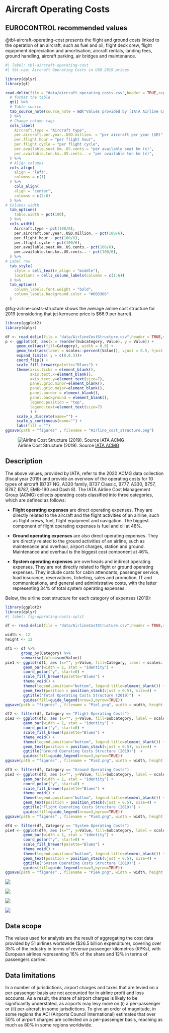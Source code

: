 # Aircraft Operating Costs {#sec-aircraft-operating-costs}

## EUROCONTROL recommended values

@tbl-aircraft-operating-cost presents the flight and ground costs linked to the operation of an aircraft, such as fuel and oil, flight deck crew, flight equipment depreciation and amortisation, aircraft rentals, landing fees, ground handling, aircraft parking, air bridges and maintenance.

```r
#| label: tbl-aircraft-operating-cost
#| tbl-cap: Aircraft Operating Costs in USD 2019 prices

library(dplyr)
library(gt)

read.delim(file = "data/aircraft_operating_costs.csv",header = TRUE,sep = ";") %>% 
  # format the table
  gt() %>%
  # Table source
  tab_source_note(source_note = md("Values provided by [IATA Airline Cost Management Group (ACMG)](https://www.iata.org/en/services/finance/airline-cost-mgmt/)")
  ) %>%
  # Change column tags
  cols_label(
    Aircraft.type = "Aircraft type",
    per.aircraft.per.year..USD.million. = "per aircraft per year ($M)",
    per.flight.hour	= "per flight hour",
    per.flight.cycle = "per flight cycle",
    per.available.seat.Km..US.cents.= "per available seat km (¢)",
    per.available.ton.km..US.cents.. = "per available ton km (¢)",
  ) %>%
  # Align columns
  cols_align(
    align = "left",
    columns = c(1)
  ) %>%
    cols_align(
    align = "center",
    columns = c(2:6)
  ) %>%
# Columns width
  tab_options(
    table.width = pct(100),
  ) %>%
  cols_width(
    Aircraft.type ~ pct(100/6),
    per.aircraft.per.year..USD.million. ~ pct(100/6),
    per.flight.hour ~ pct(100/6),
    per.flight.cycle ~ pct(100/6),
    per.available.seat.Km..US.cents.~ pct(100/6),
    per.available.ton.km..US.cents.. ~ pct(100/6),
  ) %>%
# Label row
  tab_style(
    style = cell_text(v_align = "middle"),
    locations = cells_column_labels(columns = c(1:6))
  ) %>%
  tab_options(
    column_labels.font.weight = "bold",
    column_labels.background.color = "#003366"
  )
```

@fig-airline-costs-structure shows the average airline cost structure for 2019 (considering that jet kerosene price is $66.9 per barrel).

```r
library(ggplot2)
library(dplyr)

df <- read.delim(file = "data/AirlineCostStructure.csv",header = TRUE,sep = ";")
p <- ggplot(df, aes(x = reorder(Subcategory, Value), y = Value)) + 
     geom_col(aes(fill=Category), width = 0.9) + 
     geom_text(aes(label = scales::percent(Value)), vjust = 0.5, hjust = -0.1, size = 3) +
     expand_limits( y = c(0,0.3))+ 
     coord_flip() + 
     scale_fill_brewer(palette="Blues") +
     theme(axis.ticks = element_blank(), 
           axis.text.x=element_blank(), 
           axis.text.y=element_text(size=7), 
           panel.grid.minor=element_blank(), 
           panel.grid.major=element_blank(),
           panel.border = element_blank(),
           panel.background = element_blank(),
           legend.position = "top",
           legend.text=element_text(size=7)
           ) + 
     scale_x_discrete(name="") + 
     scale_y_continuous(name="") +
     labs(fill = "")
ggsave(path = "figures" , filename = "Airline_cost_structure.png")
```

![Airline Cost Structure (2019). Source [IATA ACMG](https://www.iata.org/en/services/finance/airline-cost-mgmt/)](figures/Airline_cost_structure.png){#fig-airline-costs-structure fig-align=center}
 
## Description 

The above values, provided by IATA, refer to the 2020 ACMG data collection (fiscal year 2019) and provide an overview of the operating costs for 10 types of aircraft (B737 NG, A320 family, B737 Classic, B777, A330, B757, B767, B787, EMB-190 and Dash 8). The IATA Airline Cost Management Group (ACMG) collects operating costs classified into three categories, which are defined as follows:

* **Flight operating expenses** are direct operating expenses. They are directly related to the aircraft and the flight activities of an airline, such as flight crews, fuel, flight equipment and navigation. The biggest component of flight operating expenses is fuel and oil at 48%.

* **Ground operating expenses** are also direct operating expenses. They are directly related to the ground activities of an airline, such as maintenance and overhaul, airport charges, station and ground. Maintenance and overhaul is the biggest cost component at 46%. 

* **System operating expenses** are overheads and indirect operating expenses. They are not directly related to flight or ground operating expenses. They include costs for cabin attendants, passenger service, load insurance, reservations, ticketing, sales and promotion, IT and communications, and general and administrative costs, with the latter representing 34% of total system operating expenses. 

Below, the airline cost structure for each category of expenses (2019):

```r
library(ggplot2)
library(dplyr)
#| label: fig-operating-costs-split

df <- read.delim(file = "data/AirlineCostStructure.csv",header = TRUE,sep = ";") 

width <- 12
height <- 12

df1 <- df %>%
       group_by(Category) %>%
       summarise(Value=sum(Value))
pie1 <- ggplot(df1, aes (x="", y=Value, fill=Category, label = scales::percent(Value))) + 
        geom_bar(width = 1, stat = "identity") + 
        coord_polar("y", start=0) + 
        scale_fill_brewer(palette="Blues") +
        theme_void() + 
        theme(legend.position="bottom", legend.title=element_blank()) +
        geom_text(position = position_stack(vjust = 0.5), size=4) +
        ggtitle("Total Operating Costs Structure (2019)")  +
        guides(fill=guide_legend(nrow=3,byrow=TRUE))
ggsave(path = "figures" , filename = "Pie1.png", width = width, height = height, units = "cm")

df2 <- filter(df, Category == "Flight Operating Costs")
pie2 <- ggplot(df2, aes (x="", y=Value, fill=Subcategory, label = scales::percent(Value))) + 
        geom_bar(width = 1, stat = "identity") + 
        coord_polar("y", start=0) + 
        scale_fill_brewer(palette="Blues") +
        theme_void() + 
        theme(legend.position="bottom", legend.title=element_blank()) +
        geom_text(position = position_stack(vjust = 0.5), size=4) +
        ggtitle("Ground Operating Costs Structure (2019)")  +
        guides(fill=guide_legend(nrow=3,byrow=TRUE))
ggsave(path = "figures" , filename = "Pie2.png", width = width, height = height, units = "cm")

df3 <- filter(df, Category == "Ground Operating Costs")
pie3 <- ggplot(df3, aes (x="", y=Value, fill=Subcategory, label = scales::percent(Value))) +  
        geom_bar(width = 1, stat = "identity") + 
        coord_polar("y", start=0) + 
        scale_fill_brewer(palette="Blues") +
        theme_void() + 
        theme(legend.position="bottom", legend.title=element_blank()) +
        geom_text(position = position_stack(vjust = 0.5), size=4) +
        ggtitle("Flight Operating Costs Structure (2019)") +
        guides(fill=guide_legend(nrow=3,byrow=TRUE))
ggsave(path = "figures" , filename = "Pie3.png", width = width, height = height, units = "cm")

df4 <- filter(df, Category == "System Operating Costs")
pie4 <- ggplot(df4, aes (x="", y=Value, fill=Subcategory, label = scales::percent(Value))) + 
        geom_bar(width = 1, stat = "identity") + 
        coord_polar("y", start=0) + 
        scale_fill_brewer(palette="Blues") +
        theme_void() + 
        theme(legend.position="bottom", legend.title=element_blank()) +
        geom_text(position = position_stack(vjust = 0.5), size=4) +
        ggtitle("System Operating Costs Structure (2019)") +
        guides(fill=guide_legend(nrow=3,byrow=TRUE))
ggsave(path = "figures" , filename = "Pie4.png", width = width, height = height, units = "cm")
```
::: {layout-nrow=2}
![](figures/pie1.png)

![](figures/pie2.png)

![](figures/pie3.png)

![](figures/pie4.png)
:::

## Data scope

The values used for analysis are the result of aggregating the cost data provided by 51 airlines worldwide ($26.5 billion expenditure), covering over 35% of the industry in terms of revenue passenger kilometres (RPKs), with European airlines representing 16% of the share and 12% in terms of passengers carried. 

## Data limitations

In a number of jurisdictions, airport charges and taxes that are levied on a per-passenger basis are not accounted for in airline profit and loss accounts. As a result, the share of airport charges is likely to be significantly understated, as airports may levy more on (i) a per-passenger or (ii) per-aircraft in some jurisdictions. To give an order of magnitude, in some regions the ACI (Airports Council International) estimates that over 50% of airport charges are collected on a per-passenger basis, reaching as much as 80% in some regions worldwide.
